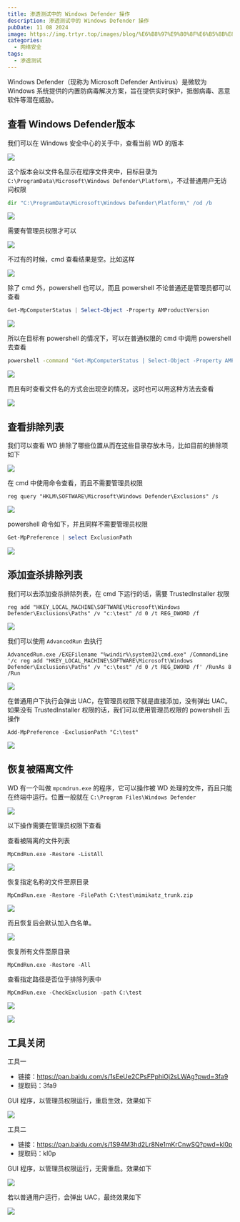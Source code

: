 ```yaml
---
title: 渗透测试中的 Windows Defender 操作
description: 渗透测试中的 Windows Defender 操作
pubDate: 11 08 2024
image: https://img.trtyr.top/images/blog/%E6%B8%97%E9%80%8F%E6%B5%8B%E8%AF%95%E4%B8%AD%E7%9A%84%20Windows%20Defender%20%E6%93%8D%E4%BD%9C/008%20%E6%B8%97%E9%80%8F%E6%B5%8B%E8%AF%95%E4%B8%AD%E7%9A%84%20Windows%20Defender%20%E6%93%8D%E4%BD%9C-18.webp
categories:
  - 网络安全
tags:
  - 渗透测试
---
```


Windows Defender（现称为 Microsoft Defender Antivirus）是微软为 Windows 系统提供的内置防病毒解决方案，旨在提供实时保护，抵御病毒、恶意软件等潜在威胁。

## 查看 Windows Defender版本

我们可以在 Windows 安全中心的关于中，查看当前 WD 的版本

![](https://img.trtyr.top/images/blog/%E6%B8%97%E9%80%8F%E6%B5%8B%E8%AF%95%E4%B8%AD%E7%9A%84%20Windows%20Defender%20%E6%93%8D%E4%BD%9C/008%20%E5%85%B3%E9%97%ADWindows%20Defender-1.webp)

这个版本会以文件名显示在程序文件夹中，目标目录为 `C:\ProgramData\Microsoft\Windows Defender\Platform\`，不过普通用户无访问权限

```cmd
dir "C:\ProgramData\Microsoft\Windows Defender\Platform\" /od /b
```

![](https://img.trtyr.top/images/blog/%E6%B8%97%E9%80%8F%E6%B5%8B%E8%AF%95%E4%B8%AD%E7%9A%84%20Windows%20Defender%20%E6%93%8D%E4%BD%9C/008%20%E5%85%B3%E9%97%ADWindows%20Defender-3.webp)

需要有管理员权限才可以

![](https://img.trtyr.top/images/blog/%E6%B8%97%E9%80%8F%E6%B5%8B%E8%AF%95%E4%B8%AD%E7%9A%84%20Windows%20Defender%20%E6%93%8D%E4%BD%9C/008%20%E5%85%B3%E9%97%ADWindows%20Defender-2.webp)

不过有的时候，cmd 查看结果是空。比如这样

![](https://img.trtyr.top/images/blog/%E6%B8%97%E9%80%8F%E6%B5%8B%E8%AF%95%E4%B8%AD%E7%9A%84%20Windows%20Defender%20%E6%93%8D%E4%BD%9C/008%20%E5%85%B3%E9%97%ADWindows%20Defender-4.webp)

除了 cmd 外，powershell 也可以，而且 powershell 不论普通还是管理员都可以查看

```powershell
Get-MpComputerStatus | Select-Object -Property AMProductVersion
```

![](https://img.trtyr.top/images/blog/%E6%B8%97%E9%80%8F%E6%B5%8B%E8%AF%95%E4%B8%AD%E7%9A%84%20Windows%20Defender%20%E6%93%8D%E4%BD%9C/008%20%E5%85%B3%E9%97%ADWindows%20Defender-5.webp)

所以在目标有 powershell 的情况下，可以在普通权限的 cmd 中调用 powershell 去查看

```cmd
powershell -command "Get-MpComputerStatus | Select-Object -Property AMProductVersion"
```

![](https://img.trtyr.top/images/blog/%E6%B8%97%E9%80%8F%E6%B5%8B%E8%AF%95%E4%B8%AD%E7%9A%84%20Windows%20Defender%20%E6%93%8D%E4%BD%9C/008%20%E5%85%B3%E9%97%ADWindows%20Defender-6.webp)

而且有时查看文件名的方式会出现空的情况，这时也可以用这种方法去查看

![](https://img.trtyr.top/images/blog/%E6%B8%97%E9%80%8F%E6%B5%8B%E8%AF%95%E4%B8%AD%E7%9A%84%20Windows%20Defender%20%E6%93%8D%E4%BD%9C/008%20%E5%85%B3%E9%97%ADWindows%20Defender-7.webp)

## 查看排除列表

我们可以查看 WD 排除了哪些位置从而在这些目录存放木马，比如目前的排除项如下

![](https://img.trtyr.top/images/blog/%E6%B8%97%E9%80%8F%E6%B5%8B%E8%AF%95%E4%B8%AD%E7%9A%84%20Windows%20Defender%20%E6%93%8D%E4%BD%9C/008%20%E5%85%B3%E9%97%ADWindows%20Defender-8.webp)

在 cmd 中使用命令查看，而且不需要管理员权限

```shell
reg query "HKLM\SOFTWARE\Microsoft\Windows Defender\Exclusions" /s
```

![](https://img.trtyr.top/images/blog/%E6%B8%97%E9%80%8F%E6%B5%8B%E8%AF%95%E4%B8%AD%E7%9A%84%20Windows%20Defender%20%E6%93%8D%E4%BD%9C/008%20%E5%85%B3%E9%97%ADWindows%20Defender-9.webp)

powershell 命令如下，并且同样不需要管理员权限

```powershell
Get-MpPreference | select ExclusionPath
```

![](https://img.trtyr.top/images/blog/%E6%B8%97%E9%80%8F%E6%B5%8B%E8%AF%95%E4%B8%AD%E7%9A%84%20Windows%20Defender%20%E6%93%8D%E4%BD%9C/008%20%E5%85%B3%E9%97%ADWindows%20Defender-10.webp)

## 添加查杀排除列表

我们可以去添加查杀排除列表，在 cmd 下运行的话，需要 TrustedInstaller 权限

```
reg add "HKEY_LOCAL_MACHINE\SOFTWARE\Microsoft\Windows Defender\Exclusions\Paths" /v "c:\test" /d 0 /t REG_DWORD /f
```

![](https://img.trtyr.top/images/blog/%E6%B8%97%E9%80%8F%E6%B5%8B%E8%AF%95%E4%B8%AD%E7%9A%84%20Windows%20Defender%20%E6%93%8D%E4%BD%9C/008%20%E5%85%B3%E9%97%ADWindows%20Defender-11.webp)

我们可以使用 `AdvancedRun` 去执行

```
AdvancedRun.exe /EXEFilename "%windir%\system32\cmd.exe" /CommandLine '/c reg add "HKEY_LOCAL_MACHINE\SOFTWARE\Microsoft\Windows Defender\Exclusions\Paths" /v "c:\test" /d 0 /t REG_DWORD /f' /RunAs 8 /Run
```

![](https://img.trtyr.top/images/blog/%E6%B8%97%E9%80%8F%E6%B5%8B%E8%AF%95%E4%B8%AD%E7%9A%84%20Windows%20Defender%20%E6%93%8D%E4%BD%9C/008%20%E5%85%B3%E9%97%ADWindows%20Defender-12.webp)

在普通用户下执行会弹出 UAC，在管理员权限下就是直接添加，没有弹出 UAC。如果没有 TrustedInstaller 权限的话，我们可以使用管理员权限的 powershell 去操作

```
Add-MpPreference -ExclusionPath "C:\test"
```

![](https://img.trtyr.top/images/blog/%E6%B8%97%E9%80%8F%E6%B5%8B%E8%AF%95%E4%B8%AD%E7%9A%84%20Windows%20Defender%20%E6%93%8D%E4%BD%9C/008%20%E5%85%B3%E9%97%ADWindows%20Defender-13.webp)

## 恢复被隔离文件

WD 有一个叫做 `mpcmdrun.exe` 的程序，它可以操作被 WD 处理的文件，而且只能在终端中运行。位置一般就在 `C:\Program Files\Windows Defender`

![](https://img.trtyr.top/images/blog/%E6%B8%97%E9%80%8F%E6%B5%8B%E8%AF%95%E4%B8%AD%E7%9A%84%20Windows%20Defender%20%E6%93%8D%E4%BD%9C/008%20%E5%85%B3%E9%97%ADWindows%20Defender-14.webp)

以下操作需要在管理员权限下查看

查看被隔离的文件列表

```
MpCmdRun.exe -Restore -ListAll
```

![](https://img.trtyr.top/images/blog/%E6%B8%97%E9%80%8F%E6%B5%8B%E8%AF%95%E4%B8%AD%E7%9A%84%20Windows%20Defender%20%E6%93%8D%E4%BD%9C/008%20%E6%B8%97%E9%80%8F%E6%B5%8B%E8%AF%95%E4%B8%AD%E7%9A%84%20Windows%20Defender%20%E6%93%8D%E4%BD%9C-19.webp)

恢复指定名称的文件至原目录

```
MpCmdRun.exe -Restore -FilePath C:\test\mimikatz_trunk.zip
```

![](https://img.trtyr.top/images/blog/%E6%B8%97%E9%80%8F%E6%B5%8B%E8%AF%95%E4%B8%AD%E7%9A%84%20Windows%20Defender%20%E6%93%8D%E4%BD%9C/008%20%E6%B8%97%E9%80%8F%E6%B5%8B%E8%AF%95%E4%B8%AD%E7%9A%84%20Windows%20Defender%20%E6%93%8D%E4%BD%9C-20.webp)

而且恢复后会默认加入白名单。

![](https://img.trtyr.top/images/blog/%E6%B8%97%E9%80%8F%E6%B5%8B%E8%AF%95%E4%B8%AD%E7%9A%84%20Windows%20Defender%20%E6%93%8D%E4%BD%9C/008%20%E6%B8%97%E9%80%8F%E6%B5%8B%E8%AF%95%E4%B8%AD%E7%9A%84%20Windows%20Defender%20%E6%93%8D%E4%BD%9C-21.webp)

恢复所有文件至原目录

```
MpCmdRun.exe -Restore -All
```

查看指定路径是否位于排除列表中

```
MpCmdRun.exe -CheckExclusion -path C:\test
```

![](https://img.trtyr.top/images/blog/%E6%B8%97%E9%80%8F%E6%B5%8B%E8%AF%95%E4%B8%AD%E7%9A%84%20Windows%20Defender%20%E6%93%8D%E4%BD%9C/008%20%E6%B8%97%E9%80%8F%E6%B5%8B%E8%AF%95%E4%B8%AD%E7%9A%84%20Windows%20Defender%20%E6%93%8D%E4%BD%9C-22.webp)

![](https://img.trtyr.top/images/blog/%E6%B8%97%E9%80%8F%E6%B5%8B%E8%AF%95%E4%B8%AD%E7%9A%84%20Windows%20Defender%20%E6%93%8D%E4%BD%9C/008%20%E6%B8%97%E9%80%8F%E6%B5%8B%E8%AF%95%E4%B8%AD%E7%9A%84%20Windows%20Defender%20%E6%93%8D%E4%BD%9C-23.webp)

## 工具关闭

工具一

- 链接：https://pan.baidu.com/s/1sEeUe2CPsFPphiOj2sLWAg?pwd=3fa9
- 提取码：3fa9

GUI 程序，以管理员权限运行，重启生效，效果如下

![](https://img.trtyr.top/images/blog/%E6%B8%97%E9%80%8F%E6%B5%8B%E8%AF%95%E4%B8%AD%E7%9A%84%20Windows%20Defender%20%E6%93%8D%E4%BD%9C/008%20%E5%85%B3%E9%97%ADWindows%20Defender-15.webp)

工具二

- 链接：https://pan.baidu.com/s/1S94M3hd2Lr8Ne1mKrCnwSQ?pwd=kl0p
- 提取码：kl0p

GUI 程序，以管理员权限运行，无需重启。效果如下

![](https://img.trtyr.top/images/blog/%E6%B8%97%E9%80%8F%E6%B5%8B%E8%AF%95%E4%B8%AD%E7%9A%84%20Windows%20Defender%20%E6%93%8D%E4%BD%9C/008%20%E5%85%B3%E9%97%ADWindows%20Defender-16.webp)

若以普通用户运行，会弹出 UAC，最终效果如下

![](https://img.trtyr.top/images/blog/%E6%B8%97%E9%80%8F%E6%B5%8B%E8%AF%95%E4%B8%AD%E7%9A%84%20Windows%20Defender%20%E6%93%8D%E4%BD%9C/008%20%E5%85%B3%E9%97%ADWindows%20Defender-17.webp)
